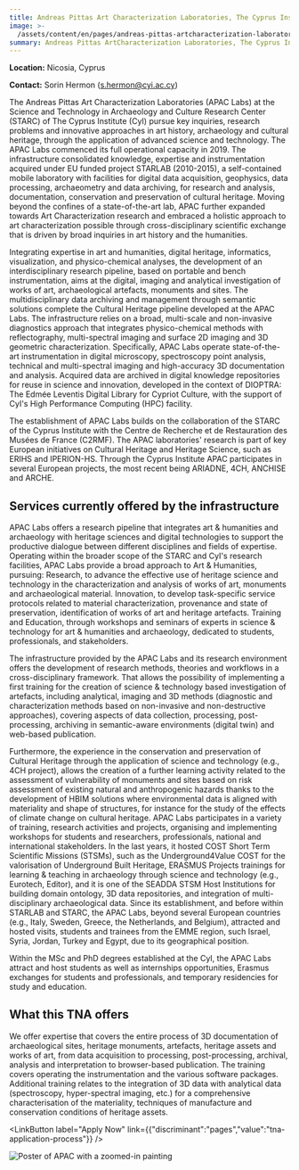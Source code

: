 ```yaml
---
title: Andreas Pittas Art Characterization Laboratories, The Cyprus Institute
image: >-
  /assets/content/en/pages/andreas-pittas-artcharacterization-laboratories-the-cyprus-institute/image.jpg
summary: Andreas Pittas ArtCharacterization Laboratories, The Cyprus Institute
---
```

**Location:** Nicosia, Cyprus

**Contact:** Sorin Hermon ([s.hermon@cyi.ac.cy](mailto:s.hermon@cyi.ac.cy))

The Andreas Pittas Art Characterization Laboratories (APAC Labs) at the Science and Technology in
Archaeology and Culture Research Center (STARC) of The Cyprus Institute (CyI) pursue key inquiries,
research problems and innovative approaches in art history, archaeology and cultural heritage,
through the application of advanced science and technology. The APAC Labs commenced its full
operational capacity in 2019. The infrastructure consolidated knowledge, expertise and
instrumentation acquired under EU funded project STARLAB (2010-2015), a self-contained mobile
laboratory with facilities for digital data acquisition, geophysics, data processing, archaeometry
and data archiving, for research and analysis, documentation, conservation and preservation of
cultural heritage. Moving beyond the confines of a state-of-the-art lab, APAC further expanded
towards Art Characterization research and embraced a holistic approach to art characterization
possible through cross-disciplinary scientific exchange that is driven by broad inquiries in art
history and the humanities.

Integrating expertise in art and humanities, digital heritage, informatics, visualization, and
physico-chemical analyses, the development of an interdisciplinary research pipeline, based on
portable and bench instrumentation, aims at the digital, imaging and analytical investigation of
works of art, archaeological artefacts, monuments and sites. The multidisciplinary data archiving
and management through semantic solutions complete the Cultural Heritage pipeline developed at the
APAC Labs. The infrastructure relies on a broad, multi-scale and non-invasive diagnostics approach
that integrates physico-chemical methods with reflectography, multi-spectral imaging and surface 2D
imaging and 3D geometric characterization. Specifically, APAC Labs operate state-of-the-art
instrumentation in digital microscopy, spectroscopy point analysis, technical and multi-spectral
imaging and high-accuracy 3D documentation and analysis. Acquired data are archived in digital
knowledge repositories for reuse in science and innovation, developed in the context of DIOPTRA: The
Edmée Leventis Digital Library for Cypriot Culture, with the support of CyI's High Performance
Computing (HPC) facility.

The establishment of APAC Labs builds on the collaboration of the STARC of the Cyprus Institute with
the Centre de Recherche et de Restauration des Musées de France (C2RMF). The APAC laboratories'
research is part of key European initiatives on Cultural Heritage and Heritage Science, such as
ERIHS and IPERION-HS. Through the Cyprus Institute APAC participates in several European projects,
the most recent being ARIADNE, 4CH, ANCHISE and ARCHE.

## Services currently offered by the infrastructure

APAC Labs offers a research pipeline that integrates art & humanities and archaeology with
heritage sciences and digital technologies to support the productive dialogue between different
disciplines and fields of expertise. Operating within the broader scope of the STARC and CyI's
research facilities, APAC Labs provide a broad approach to Art & Humanities, pursuing:
Research, to advance the effective use of heritage science and technology in the characterization
and analysis of works of art, monuments and archaeological material. Innovation, to develop
task-specific service protocols related to material characterization, provenance and state of
preservation, identification of works of art and heritage artefacts. Training and Education, through
workshops and seminars of experts in science & technology for art & humanities and archaeology,
dedicated to students, professionals, and stakeholders.

The infrastructure provided by the APAC Labs and its research environment offers the development of
research methods, theories and workflows in a cross-disciplinary framework. That allows the
possibility of implementing a first training for the creation of science & technology based
investigation of artefacts, including analytical, imaging and 3D methods (diagnostic and
characterization methods based on non-invasive and non-destructive approaches), covering aspects of
data collection, processing, post-processing, archiving in semantic-aware environments (digital
twin) and web-based publication.

Furthermore, the experience in the conservation and preservation of Cultural Heritage through the
application of science and technology (e.g., 4CH project), allows the creation of a further learning
activity related to the assessment of vulnerability of monuments and sites based on risk assessment
of existing natural and anthropogenic hazards thanks to the development of HBIM solutions where
environmental data is aligned with materiality and shape of structures, for instance for the study
of the effects of climate change on cultural heritage. APAC Labs participates in a variety of
training, research activities and projects, organising and implementing workshops for students and
researchers, professionals, national and international stakeholders. In the last years, it hosted
COST Short Term Scientific Missions (STSMs), such as the Underground4Value COST for the valorisation
of Underground Built Heritage, ERASMUS Projects trainings for learning & teaching in archaeology
through science and technology (e.g., Eurotech, Editor), and it is one of the SEADDA STSM Host
Institutions for building domain ontology, 3D data repositories, and integration of
multi-disciplinary archaeological data. Since its establishment, and before within STARLAB and
STARC, the APAC Labs, beyond several European countries (e.g., Italy, Sweden, Greece, the
Netherlands, and Belgium), attracted and hosted visits, students and trainees from the EMME region,
such Israel, Syria, Jordan, Turkey and Egypt, due to its geographical position.

Within the MSc and PhD degrees established at the CyI, the APAC Labs attract and host students as
well as internships opportunities, Erasmus exchanges for students and professionals, and temporary
residencies for study and education.

## What this TNA offers

We offer expertise that covers the entire process of 3D documentation of archaeological sites,
heritage monuments, artefacts, heritage assets and works of art, from data acquisition to
processing, post-processing, archival, analysis and interpretation to browser-based publication. The
training covers operating the instrumentation and the various software packages. Additional training
relates to the integration of 3D data with analytical data (spectroscopy, hyper-spectral imaging,
etc.) for a comprehensive characterisation of the materiality, techniques of manufacture and
conservation conditions of heritage assets.

<LinkButton label="Apply Now" link={{"discriminant":"pages","value":"tna-application-process"}} />

![Poster of APAC with a zoomed-in painting](/assets/content/en/pages/andreas-pittas-artcharacterization-laboratories-the-cyprus-institute/logo.webp)
